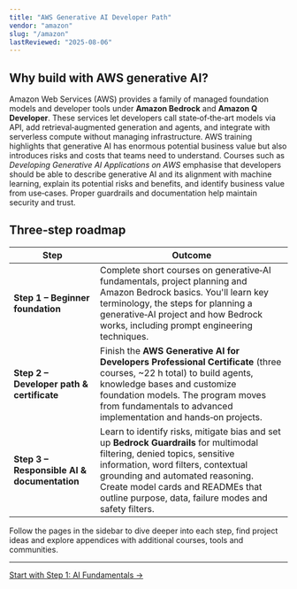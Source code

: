 ```yaml
---
title: "AWS Generative AI Developer Path"
vendor: "amazon"
slug: "/amazon"
lastReviewed: "2025-08-06"
---
```



<VendorLanding vendor="amazon" />

## Why build with AWS generative AI?

Amazon Web Services (AWS) provides a family of managed foundation models and developer tools under **Amazon Bedrock** and **Amazon Q Developer**. These services let developers call state‑of‑the‑art models via API, add retrieval‑augmented generation and agents, and integrate with serverless compute without managing infrastructure. AWS training highlights that generative AI has enormous potential business value but also introduces risks and costs that teams need to understand. Courses such as *Developing Generative AI Applications on AWS* emphasise that developers should be able to describe generative AI and its alignment with machine learning, explain its potential risks and benefits, and identify business value from use‑cases. Proper guardrails and documentation help maintain security and trust.

## Three‑step roadmap

| Step | Outcome |
|------|---------|
| **Step 1 – Beginner foundation** | Complete short courses on generative‑AI fundamentals, project planning and Amazon Bedrock basics. You'll learn key terminology, the steps for planning a generative‑AI project and how Bedrock works, including prompt engineering techniques. |
| **Step 2 – Developer path & certificate** | Finish the **AWS Generative AI for Developers Professional Certificate** (three courses, ~22 h total) to build agents, knowledge bases and customize foundation models. The program moves from fundamentals to advanced implementation and hands‑on projects. |
| **Step 3 – Responsible AI & documentation** | Learn to identify risks, mitigate bias and set up **Bedrock Guardrails** for multimodal filtering, denied topics, sensitive information, word filters, contextual grounding and automated reasoning. Create model cards and READMEs that outline purpose, data, failure modes and safety filters. |

Follow the pages in the sidebar to dive deeper into each step, find project ideas and explore appendices with additional courses, tools and communities.

---

<div className="flex justify-center mt-8">
  <a href="/amazon/step-1" className="bg-orange-600 hover:bg-orange-700 text-white font-semibold py-3 px-6 rounded-lg transition-colors duration-200">
    Start with Step 1: AI Fundamentals →
  </a>
</div>
